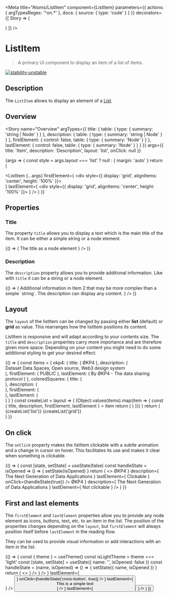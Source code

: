 
<Meta
  title="Atoms/ListItem"
  component={ListItem}
  parameters={{
    actions: { argTypesRegex: '^on.*' },
    docs: {
      source: {
        type: 'code'
      }
    }
  }}
  decorators={[
    Story => (
      <ThemeProvider>
        <div className="story-theme-switcher">
          <ThemeSwitcher />
        </div>
        <div className="component-story-main">
          <Story />
        </div>
      </ThemeProvider>
    )
  ]}
/>

# ListItem

> A primary UI component to display an item of a list of items.

[![stability-unstable](https://img.shields.io/badge/stability-unstable-yellow.svg)](https://github.com/emersion/stability-badges#unstable)

## Description

The `ListItem` allows to display an element of a [List](/docs/atoms-list--overview).

## Overview

<Story
  name="Overview"
  argTypes={{
    title: {
      table: {
        type: { summary: 'string | Node' }
      }
    },
    description: {
      table: {
        type: { summary: 'string | Node' }
      }
    },
    firstElement: {
      control: false,
      table: {
        type: { summary: 'Node' }
      }
    },
    lastElement: {
      control: false,
      table: {
        type: { summary: 'Node' }
      }
    }
  }}
  args={{
    title: 'Item',
    description: 'Description',
    layout: 'list',
    onClick: null
  }}
>
  {args => {
    const style = args.layout === 'list' ? null : { margin: 'auto' }
    return (
      <div style={style}>
        <List layout={args.layout}>
          <ListItem
            {...args}
            firstElement={
              <div style={{ display: 'grid', alignItems: 'center', height: '100%' }}>
                <Icon name="wallet" invertColor />
              </div>
            }
            lastElement={
              <div style={{ display: 'grid', alignItems: 'center', height: '100%' }}>
                <Icon name="close" invertColor />
              </div>
            }
          />
        </List>
      </div>
    )
  }}
</Story>

## Properties

<ArgsTable story="Overview" />

### Title

The property `title` allows you to display a text which is the main title of the item.
It can be either a simple string or a node element.

<Canvas>
  <Story name="Title">
    {() => (
      <List>
        <ListItem title="The title as a string" />
        <ListItem
          title={
            <Typography color="inverted-text" fontWeight="bold">
              The title as a node element
            </Typography>
          }
        />
      </List>
    )}
  </Story>
</Canvas>

### Description

The `description` property allows you to provide additional information. Like with `title` it can be a string or a node element.

<Canvas>
  <Story name="Description">
    {() => (
      <List>
        <ListItem title="Item 1" description="The additional information of the Item 1" />
        <ListItem
          title="Item 2"
          description={
            <div>
              <Typography as="div" color="inverted-text" fontSize="small">
                Additional information in Item 2 that may be more complex than a simple `string`.
                The description can display any content.
              </Typography>
              <ProgressBar label="okp4.pdf" minValue={0} maxValue={195} currentValue={23} />
            </div>
          }
        />
      </List>
    )}
  </Story>
</Canvas>

## Layout

The `layout` of the listItem can be changed by passing either **list** (default) or **grid** as value.
This rearranges how the listItem positions its content.

ListItem is responsive and will adapt according to your contents size. The `title` and `description` properties carry more importance
and are therefore given more space. Depending on your content you might need to do some additional styling to get your desired effect.

<Canvas>
  <Story name="Layout">
    {() => {
      const items = {
        okp4: {
          title: (
            <Typography color="inverted-text" fontWeight="bold">
              ØKP4
            </Typography>
          ),
          description: (
            <div style={{ display: 'grid', gap: '10px' }}>
              <Typography color="inverted-text">Dataset</Typography>
              <Typography color="inverted-text" fontSize="small">
                Data Spaces, Open source, Web3 design system
              </Typography>
            </div>
          ),
          firstElement: (
            <Typography as="div" color="inverted-text" fontSize="small" fontWeight="bold">
              PUBLIC
            </Typography>
          ),
          lastElement: (
            <Typography as="div" color="inverted-text" fontSize="x-small" fontWeight="x-light">
              By ØKP4 - The data sharing protocol
            </Typography>
          )
        },
        coloredSquares: {
          title: (
            <div style={{ borderRadius: '5px', backgroundColor: '#99ff99', height: '30px' }}></div>
          ),
          description: (
            <div style={{ borderRadius: '5px', backgroundColor: '#9999ff', height: '140px' }}></div>
          ),
          firstElement: (
            <div
              style={{
                backgroundColor: '#ffff99',
                borderRadius: '5px',
                height: '100%',
                width: '100%'
              }}
            >
              <div style={{ height: '18px', width: '61px' }}></div>
            </div>
          ),
          lastElement: (
            <div
              style={{
                backgroundColor: '#ff9999',
                borderRadius: '5px',
                height: '100%'
              }}
            >
              <div
                style={{
                  width: '192px',
                  height: '14px'
                }}
              ></div>
            </div>
          )
        }
      }
      const createList = layout => (
        <List layout={layout}>
          {Object.values(items).map(item => {
            const { title, description, firstElement, lastElement } = item
            return (
              <ListItem
                title={title}
                description={description}
                firstElement={firstElement}
                lastElement={lastElement}
                key={item}
              />
            )
          })}
        </List>
      )
      return (
        <div style={{ display: 'grid', gap: '50px' }}>
          {createList('list')}
          {createList('grid')}
        </div>
      )
    }}
  </Story>
</Canvas>

## On click

The `onClick` property makes the listItem clickable with a subtle animation and a change in cursor on hover.
This facilitates its use and makes it clear when something is clickable.

<Canvas>
  <Story name="On click">
    {() => {
      const [state, setState] = useState(false)
      const handleState = isOpened => () => {
        setState(isOpened)
      }
      return (
        <>
          <List layout="grid">
            <ListItem
              title={
                <Typography color="inverted-text" fontWeight="bold">
                  ØKP4
                </Typography>
              }
              description={
                <Typography
                  as="div"
                  style={{
                    display: 'grid',
                    textAlign: 'center',
                    alignItems: 'center',
                    height: '100%'
                  }}
                  color="inverted-text"
                >
                  The Next Generation of Data Applications
                </Typography>
              }
              lastElement={
                <Typography
                  as="div"
                  color="inverted-text"
                  fontSize="x-small"
                  fontWeight="x-light"
                  style={{ textAlign: 'right' }}
                >
                  Clickable
                </Typography>
              }
              onClick={handleState(true)}
            />
            <ListItem
              title={
                <Typography color="inverted-text" fontWeight="bold">
                  ØKP4
                </Typography>
              }
              description={
                <Typography
                  as="div"
                  style={{
                    display: 'grid',
                    textAlign: 'center',
                    alignItems: 'center',
                    height: '100%'
                  }}
                  color="inverted-text"
                >
                  The Next Generation of Data Applications
                </Typography>
              }
              lastElement={
                <Typography
                  as="div"
                  color="inverted-text"
                  fontSize="x-small"
                  fontWeight="x-light"
                  style={{ textAlign: 'right' }}
                >
                  Not clickable
                </Typography>
              }
            />
          </List>
          <Toast
            isOpened={state}
            onOpenChange={handleState(false)}
            title="ListItem clicked !"
            severityLevel="success"
          />
        </>
      )
    }}
  </Story>
</Canvas>

## First and last elements

The `firstElement` and `lastElement` properties allow you to provide any node element as icons, buttons, text, etc. to an item in the list.
The position of the properties changes depending on the `layout`, but `firstElement` will always position itself before `lastElement` in the reading flow.

They can be used to provide visual information or add interactions with an item in the list.

<Canvas>
  <Story name="First and last elements">
    {() => {
      const { theme } = useTheme()
      const isLightTheme = theme === 'light'
      const [state, setState] = useState({ name: '', isOpened: false })
      const handleState = (name, isOpened) => () => {
        setState({ name, isOpened })
      }
      return (
        <>
          <List>
            <ListItem
              title="Item without element"
              description="This item does not have any element."
            />
            <ListItem
              title="Item with first element"
              description="This item only has a first element."
              firstElement={
                <div style={{ display: 'grid', alignItems: 'center', height: '100%' }}>
                  <Icon name="profile" invertColor />
                </div>
              }
            />
            <ListItem
              title="Item with last element"
              description="This item only has a last icon."
              lastElement={
                <div style={{ display: 'grid', alignItems: 'center', height: '100%' }}>
                  <Icon name="check" invertColor />
                </div>
              }
            />
            <ListItem
              title="Item with both first and last elements"
              description="This item has first and last elements."
              firstElement={
                <div style={{ display: 'grid', alignItems: 'center', height: '100%' }}>
                  <Icon name="profile" invertColor />
                </div>
              }
              lastElement={
                <div style={{ display: 'grid', alignItems: 'center', height: '100%' }}>
                  <Icon name="check" invertColor />
                </div>
              }
            />
            <ListItem
              title="Item 5"
              description="Elements can be button or simple text."
              firstElement={
                <div style={{ display: 'flex', alignItems: 'center', height: '100%' }}>
                  <Button
                    label="A button"
                    backgroundColor="error"
                    size="small"
                    variant="icon"
                    icon={<Icon name="cross" size="15" invertColor={isLightTheme} />}
                    onClick={handleState('cross-button', true)}
                  />
                </div>
              }
              lastElement={
                <div style={{ display: 'grid', alignItems: 'center', height: '100%' }}>
                  <Typography as="div" color="inverted-text" fontSize="small" fontWeight="bold">
                    This is a simple text
                  </Typography>
                </div>
              }
            />
            <ListItem
              title="Item 6"
              description="An other example with button"
              firstElement={
                <div style={{ display: 'grid', alignItems: 'center', height: '100%' }}>
                  <Icon name="wallet" invertColor />
                </div>
              }
              lastElement={
                <div style={{ display: 'grid', alignItems: 'center', height: '100%' }}>
                  <Button
                    label="Select"
                    backgroundColor="success"
                    size="small"
                    variant="secondary"
                    onClick={handleState('select-button', true)}
                  />
                </div>
              }
            />
          </List>
          <Toast
            isOpened={Object.values(state).includes('cross-button') ? state['isOpened'] : false}
            onOpenChange={handleState('cross-button', false)}
            title="Cross button clicked !"
            severityLevel="error"
          />
          <Toast
            isOpened={Object.values(state).includes('select-button') ? state['isOpened'] : false}
            onOpenChange={handleState('select-button', false)}
            title="Select button clicked !"
            severityLevel="success"
          />
        </>
      )
    }}
  </Story>
</Canvas>
